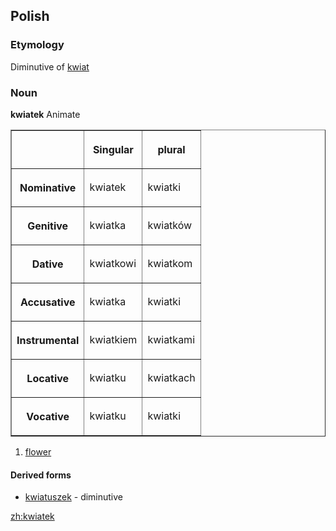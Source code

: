 ==Polish==
===Etymology===
Diminutive of [[kwiat]]
===Noun===
'''kwiatek''' Animate {{m}}
<table border=1>
<tr><th><th>Singular<th>plural</tr>
<tr><th>Nominative<td>kwiatek<td>kwiatki</tr>
<tr><th>Genitive<td>kwiatka<td>kwiatków</tr>
<tr><th>Dative<td>kwiatkowi<td>kwiatkom</tr>
<tr><th>Accusative<td>kwiatka<td>kwiatki</tr>
<tr><th>Instrumental<td>kwiatkiem<td>kwiatkami</tr>
<tr><th>Locative<td>kwiatku<td>kwiatkach</tr>
<tr><th>Vocative<td>kwiatku<td>kwiatki</tr>
</table>

#[[flower]]
====Derived forms====
*[[kwiatuszek]] - diminutive
[[zh:kwiatek]]